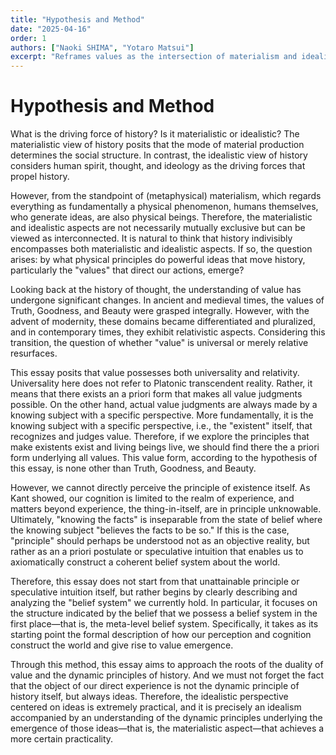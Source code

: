 ```yaml
---
title: "Hypothesis and Method"
date: "2025-04-16"
order: 1
authors: ["Naoki SHIMA", "Yotaro Matsui"]
excerpt: "Reframes values as the intersection of materialism and idealism, exploring the generative principles of Truth, Goodness, and Beauty."
---
```


# Hypothesis and Method

What is the driving force of history? Is it materialistic or idealistic? The materialistic view of history posits that the mode of material production determines the social structure. In contrast, the idealistic view of history considers human spirit, thought, and ideology as the driving forces that propel history.

However, from the standpoint of (metaphysical) materialism, which regards everything as fundamentally a physical phenomenon, humans themselves, who generate ideas, are also physical beings. Therefore, the materialistic and idealistic aspects are not necessarily mutually exclusive but can be viewed as interconnected. It is natural to think that history indivisibly encompasses both materialistic and idealistic aspects. If so, the question arises: by what physical principles do powerful ideas that move history, particularly the "values" that direct our actions, emerge?

Looking back at the history of thought, the understanding of value has undergone significant changes. In ancient and medieval times, the values of Truth, Goodness, and Beauty were grasped integrally. However, with the advent of modernity, these domains became differentiated and pluralized, and in contemporary times, they exhibit relativistic aspects. Considering this transition, the question of whether "value" is universal or merely relative resurfaces.

This essay posits that value possesses both universality and relativity. Universality here does not refer to Platonic transcendent reality. Rather, it means that there exists an a priori form that makes all value judgments possible. On the other hand, actual value judgments are always made by a knowing subject with a specific perspective. More fundamentally, it is the knowing subject with a specific perspective, i.e., the "existent" itself, that recognizes and judges value. Therefore, if we explore the principles that make existents exist and living beings live, we should find there the a priori form underlying all values. This value form, according to the hypothesis of this essay, is none other than Truth, Goodness, and Beauty.

However, we cannot directly perceive the principle of existence itself. As Kant showed, our cognition is limited to the realm of experience, and matters beyond experience, the thing-in-itself, are in principle unknowable. Ultimately, "knowing the facts" is inseparable from the state of belief where the knowing subject "believes the facts to be so." If this is the case, "principle" should perhaps be understood not as an objective reality, but rather as an a priori postulate or speculative intuition that enables us to axiomatically construct a coherent belief system about the world.

Therefore, this essay does not start from that unattainable principle or speculative intuition itself, but rather begins by clearly describing and analyzing the "belief system" we currently hold. In particular, it focuses on the structure indicated by the belief that we possess a belief system in the first place—that is, the meta-level belief system. Specifically, it takes as its starting point the formal description of how our perception and cognition construct the world and give rise to value emergence.

Through this method, this essay aims to approach the roots of the duality of value and the dynamic principles of history. And we must not forget the fact that the object of our direct experience is not the dynamic principle of history itself, but always ideas. Therefore, the idealistic perspective centered on ideas is extremely practical, and it is precisely an idealism accompanied by an understanding of the dynamic principles underlying the emergence of those ideas—that is, the materialistic aspect—that achieves a more certain practicality. 